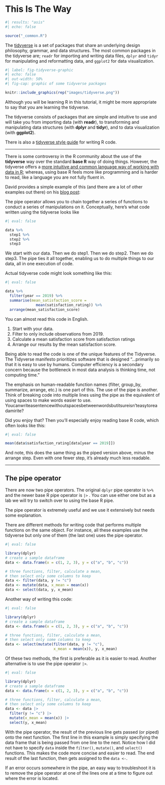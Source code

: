 # This Is The Way {#sec-this-is-the-way}

```r
#| results: "asis"
#| echo: false

source("_common.R")
```

The [tidyverse](https://www.tidyverse.org){target="_blank"} is a set of packages that share an underlying design philosophy, grammar, and data structures. The most common packages in the tidyverse are; `readr` for importing and writing data files, `dplyr` and `tidyr` for manipulating and reformatting data, and `ggplot2` for data visualization.

```r
#| label: fig-tidyverse-graphic
#| echo: false
#| out-width: 50%
#| fig-cap: graphic of some tidyverse packages

knitr::include_graphics(rep("images/tidyverse.png"))
```

Although you will be learning R in this tutorial, it might be more appropriate to say that you are learning the tidyverse.

The tidyverse consists of packages that are simple and intuitive to use and will take you from importing data (with **readr**), to transforming and manipulating data structures (with **dplyr** and **tidyr**), and to data visualization (with **ggplot2**).

There is also a [tidyverse style guide](https://style.tidyverse.org){target="_blank"} for writing R code.

------------------------------------------------------------------------

There is some controversy in the R community about the use of the **tidyverse** way over the standard **base R** way of doing things. However, the tidyverse offers a [more intuitive and common language way of working with data in R](https://rfortherestofus.com/2019/06/what-is-a-tidyverse-centric-approach/){target="_blank"}; whereas, using base R feels more like programming and is harder to read, like a language you are not fully fluent in.

David provides a simple example of this (and there are a lot of other examples out there) on his [blog post](https://rfortherestofus.com/2019/06/what-is-a-tidyverse-centric-approach/){target="_blank"}:

The pipe operator allows you to chain together a series of functions to conduct a series of manipulations on it. Conceptually, here's what code written using the tidyverse looks like

```r
#| eval: false

data %>%
  step1 %>%
  step2 %>%
  step3
```

We start with our data. Then we do step1. Then we do step2. Then we do step3. The pipe ties it all together, enabling us to do multiple things to our data, all in one execution of code.

Actual tidyverse code might look something like this:

```r
#| eval: false

data %>%
  filter(year == 2019) %>%
  summarise(mean_satisfaction_score = 
              mean(satisfaction_rating)) %>%
  arrange(mean_satisfaction_score)
```

You can almost read this code in English.

1.  Start with your data.
2.  Filter to only include observations from 2019.
3.  Calculate a mean satisfaction score from satisfaction ratings
4.  Arrange our results by the mean satisfaction score.

Being able to read the code is one of the unique features of the Tidyverse. The Tidyverse manifesto prioritizes software that is designed "...primarily so that it is easy to use by humans. Computer efficiency is a secondary concern because the bottleneck in most data analysis is thinking time, not computing time."

The emphasis on human-readable function names (filter, group_by, summarize, arrange, etc.) is one part of this. The use of the pipe is another. Think of breaking code into multiple lines using the pipe as the equivalent of using spaces to make words easier to use. Youcanwriteasentencewithoutspacesbetweenwordsbutitsureisn'teasytoreadamirite?

Did you enjoy that? Then you'll especially enjoy reading base R code, which often looks like this:

```r
#| eval: false

mean(data$satisfaction_rating[data[year == 2019]])
```

And note, this does the same thing as the piped version above, minus the arrange step. Even with one fewer step, it's already much less readable.

------------------------------------------------------------------------

## The pipe operator {#sec-the-pipe-operator}

There are now two pipe operators. The original `dplyr` pipe operator is `%>%` and the newer base R pipe operator is `|>` . You can use either one but as a lab we will try to switch over to using the base R pipe.

The pipe operator is extremely useful and we use it extensively but needs some explanation.

There are different methods for writing code that performs multiple functions on the same object. For instance, all these examples use the tidyverse but only one of them (the last one) uses the pipe operator.

```r
#| eval: false

library(dplyr)
# create a sample dataframe
data <- data.frame(x = c(1, 2, 3), y = c("a", "b", "c"))

# three functions, filter, calculate a mean, 
# then select only some columns to keep
data <- filter(data, y != "c")
data <- mutate(data, x_mean = mean(x))
data <- select(data, y, x_mean)
```

Another way of writing this code:

```r
#| eval: false

library(dplyr)
# create a sample dataframe
data <- data.frame(x = c(1, 2, 3), y = c("a", "b", "c"))

# three functions, filter, calculate a mean, 
# then select only some columns to keep
data <- select(mutate(filter(data, y != "c"), 
                      x_mean = mean(x)), y, x_mean)
```

Of these two methods, the first is preferable as it is easier to read. Another alternative is to use the pipe operator `|>`.

```r
#| eval: false

library(dplyr)
# create a sample dataframe
data <- data.frame(x = c(1, 2, 3), y = c("a", "b", "c"))

# three functions, filter, calculate a mean, 
# then select only some columns to keep
data <- data |>
  filter(y != "c") |>
  mutate(x_mean = mean(x)) |>
  select(y, x_mean)
```

With the pipe operator, the result of the previous line gets passed (or piped) onto the next function. The first line in this example is simply specifying the data frame that is being passed from one line to the next. Notice how I did not have to specify `data` inside the `filter()`, `mutate()`, and `select()` functions. This makes the code more concise and easier to read. The end result of the last function, then gets assigned to the `data <-`.

If an error occurs somewhere in the pipe, an easy way to troubleshoot it is to remove the pipe operator at one of the lines one at a time to figure out where the error is located.
